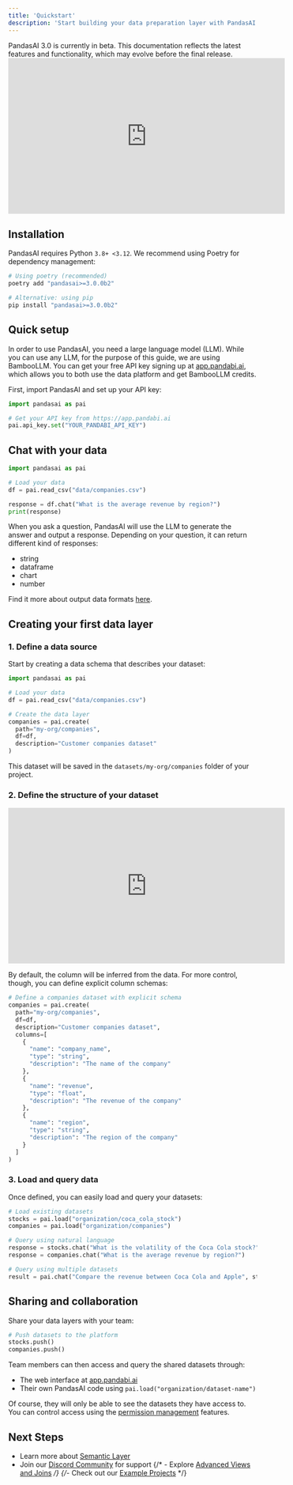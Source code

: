 ```yaml
---
title: 'Quickstart'
description: 'Start building your data preparation layer with PandasAI and chat with your data'
---
```


<Note title="Beta Notice">
PandasAI 3.0 is currently in beta. This documentation reflects the latest features and functionality, which may evolve before the final release.
</Note>

<iframe
  width="560"
  height="315"
  src="https://www.youtube.com/embed/JOlvaU-VJBA"
  title="PandasAI Pills - #1 Quickstart"
  frameborder="0"
  allow="accelerometer; autoplay; clipboard-write; encrypted-media; gyroscope; picture-in-picture"
  allowfullscreen
></iframe>

## Installation

PandasAI requires Python `3.8+ <3.12`. We recommend using Poetry for dependency management:

```bash
# Using poetry (recommended)
poetry add "pandasai>=3.0.0b2"

# Alternative: using pip
pip install "pandasai>=3.0.0b2"
```

## Quick setup

In order to use PandasAI, you need a large language model (LLM). While you can use any LLM, for the purpose of this guide, we are using BambooLLM. 
You can get your free API key signing up at [app.pandabi.ai](https://app.pandabi.ai), which allows you to both use the data platform and get BambooLLM credits.

First, import PandasAI and set up your API key:

```python
import pandasai as pai

# Get your API key from https://app.pandabi.ai
pai.api_key.set("YOUR_PANDABI_API_KEY")
```


## Chat with your data

```python
import pandasai as pai

# Load your data
df = pai.read_csv("data/companies.csv")

response = df.chat("What is the average revenue by region?")
print(response)
```

When you ask a question, PandasAI will use the LLM to generate the answer and output a response.
Depending on your question, it can return different kind of responses:
- string
- dataframe
- chart
- number

Find it more about output data formats [here](/v3/chat-and-output#available-output-formats).


## Creating your first data layer

### 1. Define a data source

Start by creating a data schema that describes your dataset:

```python
import pandasai as pai

# Load your data
df = pai.read_csv("data/companies.csv")

# Create the data layer
companies = pai.create(
  path="my-org/companies",
  df=df,
  description="Customer companies dataset"
)

```

This dataset will be saved in the `datasets/my-org/companies` folder of your project.

### 2. Define the structure of your dataset

<iframe
  width="560"
  height="315"
  src="https://www.youtube.com/embed/-VM_Ob0sjgQ"
  title="PandasAI Pills - #2 Your First Data Layer"
  frameborder="0"
  allow="accelerometer; autoplay; clipboard-write; encrypted-media; gyroscope; picture-in-picture"
  allowfullscreen
></iframe>

By default, the column will be inferred from the data. For more control, though, you can define explicit column schemas:

```python
# Define a companies dataset with explicit schema
companies = pai.create(
  path="my-org/companies",
  df=df,
  description="Customer companies dataset",
  columns=[
    {
      "name": "company_name",
      "type": "string",
      "description": "The name of the company"
    },
    {
      "name": "revenue",
      "type": "float",
      "description": "The revenue of the company"
    },
    {
      "name": "region",
      "type": "string",
      "description": "The region of the company"
    }
  ]
)
```

### 3. Load and query data

Once defined, you can easily load and query your datasets:

```python
# Load existing datasets
stocks = pai.load("organization/coca_cola_stock")
companies = pai.load("organization/companies")

# Query using natural language
response = stocks.chat("What is the volatility of the Coca Cola stock?")
response = companies.chat("What is the average revenue by region?")

# Query using multiple datasets 
result = pai.chat("Compare the revenue between Coca Cola and Apple", stocks, companies)
```

## Sharing and collaboration

Share your data layers with your team:

```python
# Push datasets to the platform
stocks.push()
companies.push()
```

Team members can then access and query the shared datasets through:
- The web interface at [app.pandabi.ai](https://app.pandabi.ai)
- Their own PandasAI code using `pai.load("organization/dataset-name")`

Of course, they will only be able to see the datasets they have access to. You can control access using the [permission management](/v3/permission-management) features.

## Next Steps

- Learn more about [Semantic Layer](/v3/semantic-layer)
- Join our [Discord Community](https://discord.gg/KYKj9F2FRH) for support
{/* - Explore [Advanced Views and Joins](/v3/views) */}
{/*- Check out our [Example Projects](/v3/examples) */}